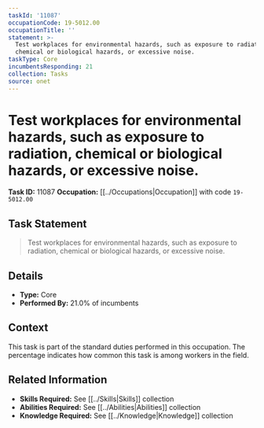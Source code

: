 ```yaml
---
taskId: '11087'
occupationCode: 19-5012.00
occupationTitle: ''
statement: >-
  Test workplaces for environmental hazards, such as exposure to radiation,
  chemical or biological hazards, or excessive noise.
taskType: Core
incumbentsResponding: 21
collection: Tasks
source: onet
---
```

# Test workplaces for environmental hazards, such as exposure to radiation, chemical or biological hazards, or excessive noise.

**Task ID:** 11087
**Occupation:** [[../Occupations|Occupation]] with code `19-5012.00`

## Task Statement

> Test workplaces for environmental hazards, such as exposure to radiation, chemical or biological hazards, or excessive noise.

## Details

- **Type:** Core
- **Performed By:** 21.0% of incumbents

## Context

This task is part of the standard duties performed in this occupation. The percentage indicates how common this task is among workers in the field.

## Related Information

- **Skills Required:** See [[../Skills|Skills]] collection
- **Abilities Required:** See [[../Abilities|Abilities]] collection
- **Knowledge Required:** See [[../Knowledge|Knowledge]] collection
